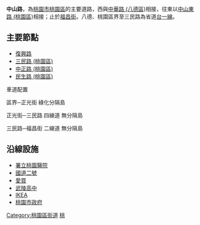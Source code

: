{{unreferenced|time=2015-03-27T15:02:06+00:00}}
{{incomplete}}
{{expand|time=2015-03-24}}
{{Infobox TwRoad2|
|bgcolorh=darkgreen
|colorh=white
|code=
|name=中山路
|enname=Zhongshan Road<br />[[File:TW_PHW1.svg|20px]]
|level=省道[[台一線|台一線]]的一部分
|length=
|sec=
|lastext=
|line=
|start=[[中華路_(八德區)|中華路]]
|end=[[中山東路_(桃園區)|中山東路]]
|junc=[[上海路_(桃園區)|上海路]]、[[國際路_(桃園區)|國際路一段/國際路二段]]<br/>中平路、[[復興路_(桃園區)|復興路]]<br/>[[三民路_(桃園區)|三民路三段]]、[[民族路_(桃園區)|民族路]]<br/>[[中正路_(桃園區)|中正路]]、[[民生路_(桃園區)|民生路]]
|img=
|cap=
|size=
|left=中華路
|right=中山東路
|leftlink=中華路 (八德區)
|leftdirection=W
|rightlink=中山東路 (桃園區)
|rightdirection=E
|SN=
|SNtype=
|SNNum=
|SN2=
|SN2type=
|SN2Num=
|SN3=
|SN3type=
|SN3Num=
}}


'''中山路'''，為[[桃園市|桃園市]][[桃園區|桃園區]]的主要道路，西與[[中華路_(八德區)|中華路 (八德區)]]相接，往東以[[中山東路_(桃園區)|中山東路 (桃園區)]]相接；止於[[福昌街|福昌街]]。八德、桃園區界至三民路為省道[[台一線|台一線]]。

==主要節點==

*[[復興路|復興路]]
*[[三民路_(桃園區)|三民路 (桃園區)]]
*[[中正路_(桃園區)|中正路 (桃園區)]]
*[[民生路_(桃園區)|民生路 (桃園區)]]


車道配置


區界─正光街 綠化分隔島

正光街─三民路  四線道  無分隔島

三民路─福昌街  二線道  無分隔島

==沿線設施==

*[[署立桃園醫院|署立桃園醫院]]
*[[國道二號_(中華民國)|國道二號]]
*[[愛買|愛買]]
*[[武陵高中|武陵高中]]
*[[IKEA|IKEA]]
*[[桃園市政府|桃園市政府]]

{{桃園市桃園區重要道路}}

[[Category:桃園區街道|Category:桃園區街道]]
[[Category:以孫中山命名的臺灣道路|桃]]